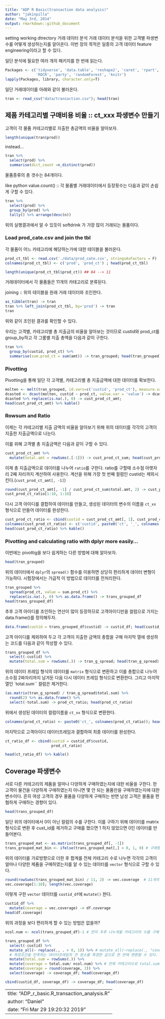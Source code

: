 ```yaml
---
title: "ADP R Basic(transaction data analysis)"
author: "jakinpilla"
date: "May 3rd, 2014"
output: rmarkdown::github_document
---
```

setting working dtrectory
거래 데이터 분석
거래 데이터 분석을 위한 고객별 파생변수를 어떻게 생성하는지를 알아온다.
이번 장의 목적은 일종의 고객 데이터 feature engineering이라고 할 수 있다.

일단 분석에 필요한 여러 개의 패키지를 한 번에 읽는다.

```r
Packages <- c('tidyverse', 'data.table', 'reshape2', 'caret', 'rpart', 'GGally', 
              'ROCR', 'party', 'randomForest', 'knitr')
lapply(Packages, library, character.only=T)
```

일단 거래데이터를 아래와 같이 불러온다.

```r
tran <- read_csv("data/transaction.csv"); head(tran)
```

## 제품 카테고리별 구매비용 비율 :: ct_xxx 파생변수 만들기

고객이 각 물품 카테고리별로 지출한 총금액의 비율을 알아보자.

```r
length(unique(tran$prod))
```

instead...

```r
tran %>%
  select(prod) %>%
  summarise(dict_count =n_distinct(prod))
```

물품종류의 총 갯수는 84개이다.

like python value.count() :: 각 물품별 거래데이터에서 등장횟수는 다음과 같이 손쉽게 구할 수 있다.

```r
tran %>%
  select(prod) %>%
  group_by(prod) %>%
  tally() %>% arrange(desc(n))
```

위의 실행결과에서 알 수 있듯이 softdrink 가 가장 많이 거래되는 물품이다.

### Load prod_cate.csv and join the tbl

각 물품이 어느 카테고리에 해당하는가에 대한 테이블을 불러온다.

```r
prod_ct_tbl <- read.csv('./data/prod_cate.csv', stringsAsFactors = F)
colnames(prod_ct_tbl) <- c('prod', 'prod_ct') ; head(prod_ct_tbl)

length(unique(prod_ct_tbl$prod_ct)) ## 84 --> 11
```

거래데이터에서 각 물품들은 11개의 카테고리로 분류된다.

joining ::  위의 테이블을 원래 거래 데이터와 조인한다.


```r
as_tibble(tran) -> tran
tran %>% left_join(prod_ct_tbl, by='prod') -> tran
tran
```

위와 같이 조인된 결과를 확인할 수 있다.

우리는 고객별, 카테고리별 총 지출금의 비율을 알아보는 것이므로 custid와 prod_ct를 group_by하고 각 그룸별 지출 총액을 다음과 같이 구한다.

```r
tran %>% 
  group_by(custid, prod_ct) %>%
  summarise(sum.prod_ct = sum(amt)) -> tran_grouped; head(tran_grouped); dim(tran_grouped)
```

### Pivotting

Pivotting을 통해 일단 각 고객별, 카테고리별 총 지출금액에 대한 데이터를 확보한다.

```r
molten <- melt(tran_grouped, id.vars=c('custid', 'prod_ct'), measure.vars = c('sum.prod_ct'))
dcasted <- dcast(molten, custid ~ prod_ct, value.var = 'value') -> dcasted
dcasted %>% replace(is.na(.), 0) -> cust_prod_ct_amt; 
head(cust_prod_ct_amt) %>% kable()
```

### Rowsum and Ratio

이제는 각 카테고리별 지출 금액의 비율을 알아보기 위해 위의 데이터를 각각의 고객이 지출한 지출금액으로 나눈다.

이를 위해 고객별 총 지출금액은 다음과 같이 구할 수 있다.

```r
cust_prod_ct_amt %>%
  mutate(total.amt = rowSums(.[-1])) -> cust_prod_ct_sum; head(cust_prod_ct_sum)
```

이제 총 지출금액으로 데이터를 나누어 `ratio`를 구한다. ratio를 구할때 소수점 아랫자리 2째 자리까지 계산하여 사용한다. 계산을 위해 가장 첫 번째 컬럼인 custid는 제외시킨다.(`cust_prod_ct_amt[, -1]`)

```r
round(cust_prod_ct_amt[, -1] / cust_prod_ct_sum$total.amt, 2) -> cust_prod_ct_ratio
cust_prod_ct_ratio[1:10, 1:10]
```

다시 고객 아이디를 결합하여 데이터를 만들고, 생성된 데이터의 변수의 이름을 `ct_xx` 형식으로 만들어 데이터를 완성한다.

```r
cust_prod_ct_ratio <- cbind(custid = cust_prod_ct_amt[, 1], cust_prod_ct_ratio)
colnames(cust_prod_ct_ratio) <- c('custid', paste0('ct', '_', colnames(cust_prod_ct_ratio[, -1])))
head(cust_prod_ct_ratio) %>% kable()
```

### Pivotting and calculating ratio with dplyr more easily...
이번에는 pivottig을 보다 쉽게하는 다른 방법에 대해 알아보자.

```r
head(tran_grouped)
```

위의 데이터에서 `dplyr`의 `spread()` 함수를 이용하면 상당히 편리하게 데이터 변형이 가능하다. 시험장에서는 가급적 이 방법으로 데이터를 전처리한다.

```r
tran_grouped %>%
  spread(prod_ct, value = sum.prod_ct) %>%
  replace(is.na(.), 0) %>% as.data.frame() -> trans_grouped_df
head(trans_grouped_df)
```

추후 고객 아이디를 조인하는 연산이 많이 등장하므로 고객아이디만을 컬럼으로 가지는 data.frame()를 정의해두자.

```r
data.frame(custid = trans_grouped_df$custid) -> custid_df; head(custid_df)
```

고객 아이디를 제외하여 두고 각 고객이 지출한 금액의 총합을 구해 마지막 열에 생성하는 코드를 다음과 같이 작성할 수 있다. 

```r
trans_grouped_df %>%  
  select(-custid) %>%
  mutate(total.sum = rowSums(.)) -> tran_g_spread; head(tran_g_spread)
```

위의 데이터 프레임 형식의 데이터를 `matrix` 형식으로 변환하고 이를 총합으로 나누어 소수점 2짜자리까지 남겨둔 다음 다시 데이터 프레임 형식으로 변환한다. 그리고 마지막 열인 `total.sum`` 컬럼은 제거한다.

```r
(as.matrix(tran_g_spread) / tran_g_spread$total.sum) %>%
  round(2) %>% as.data.frame() %>%
  select(-total.sum) -> prod_ct_ratio; head(prod_ct_ratio)
```

위에서 생성된 데이터의 컬럼이름을 `ct_xx` 형식으로 변환한다.

```r
colnames(prod_ct_ratio) <- paste0('ct_', colnames(prod_ct_ratio)); head(prod_ct_ratio)
```

마지막으로 고객아이디 데이터프레임과 결합하여 최종 데이터를 완성한다.

```r
ct_ratio_df <- cbind(custid = custid_df$custid, 
                     prod_ct_ratio)

head(ct_ratio_df) %>% kable()
```

## Coverage 파생변수
서로 다른 카테고리의 제품을 얼마나 다양하게 구매하였는지에 대한 비율을 구한다.
한 고객이 물건을 다양하게 구매하였는지 아니면 몇 안 되는 물품만을 구매하였는지에 대한 변수이다. 흔히 여성 고객의 경우 물품을 다양하게 구매하는 반면 남성 고객은 물품을 편협하게 구매하는 경향이 있다.


```r
head(trans_grouped_df)
```

일단 위의 데이터에서 0이 아닌 컬럼의 수를 구한다. 이를 구하기 위해 데이터를 matrix 형식으로 변환 후 cust_id를 제거하고 구매를 했으면 1 하지 않았으면 0인 데이터를 만들어본다.

```r
trans_grouped_mat <- as.matrix(trans_grouped_df[, -1])
trans_grouped_mat_bin <- ifelse(trans_grouped_mat[,] > 0, 1, 0) # 구매했으면 1, 안 했으면 0
```

위의 데이터를 가로방향으로 더한 후 합계를 전체 카테고리 수로 나누면 각각의 고객이 얼마나 다양한 제품을 구매하였는지를 알 수 있는 데이터를 `vector` 형식으로 구할 수 있다.

```r
round(rowSums(trans_grouped_mat_bin) / 11, 2) -> vec.coverage  # 11개의 카테고리이므로 11로 나눔
vec.coverage[1:10]; length(vec.coverage)
```

이렇게 구한 `vector` 데이터를 `custid_df`에 `mutate()` 한다.

```r
custid_df %>%
  mutate(coverage = vec.coverage) -> df.coverage
head(df.coverage)
```

위의 과정을 보다 편리하게 할 수 있는 방법은 없을까?

```r
ncol.num <- ncol(trans_grouped_df)-1 # 먼저 추후 나누게될 카테고리의 수를 구해 저장해 놓는다.

trans_grouped_df %>%
  select(-custid) %>%
  mutate_all(~ replace(., . > 0, 1)) %>% # mutate_all(~replace(., "condition", value)) 형식을 이용하면 
  # 특정조건을 만족하는 데이터프레임의 전 원소를 특정한 값으로 한 번에 변환할 수 있다.
  mutate(total.sum = rowSums(.)) %>%
  mutate(coverage = total.sum/ ncol.num) %>% # 전체 카테고리수로 total.sum을 나눈다.
  mutate(coverage = round(coverage, 2)) %>%
  select(coverage) -> coverage_df; head(coverage_df)

cbind(custid_df, coverage_df) -> coverage_df; head(coverage_df)
```


---
title: "ADP_r_basic.R_transaction_analysis.R"
author: "Daniel"
date: "Fri Mar 29 19:20:32 2019"
---
